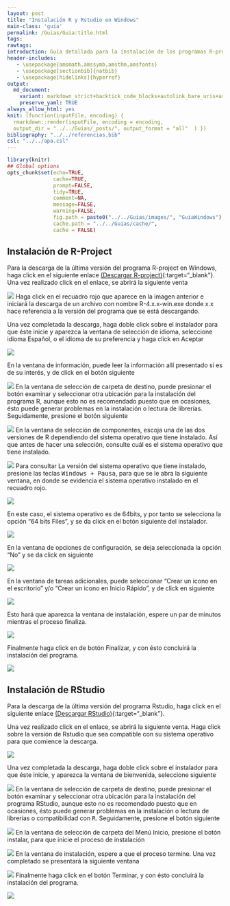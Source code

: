 ```yaml
---
layout: post
title: "Instalación R y Rstudio en Windows"
main-class: 'guia'
permalink: /Guias/Guia:title.html
tags: 
rawtags: 
introduction: Guía detallada para la instalación de los programas R-project y Rstudio en Windows.
header-includes:
   - \usepackage{amsmath,amssymb,amsthm,amsfonts}
   - \usepackage[sectionbib]{natbib}
   - \usepackage[hidelinks]{hyperref}
output:
  md_document:
    variant: markdown_strict+backtick_code_blocks+autolink_bare_uris+ascii_identifiers+tex_math_single_backslash
    preserve_yaml: TRUE
always_allow_html: yes   
knit: (function(inputFile, encoding) {
  rmarkdown::render(inputFile, encoding = encoding,
  output_dir = "../../Guias/_posts/", output_format = "all"  ) })
bibliography: "../../referencias.bib"
csl: "../../apa.csl"
---
```


```r
library(knitr)
## Global options
opts_chunk$set(echo=TRUE,
               cache=TRUE,
               prompt=FALSE,
               tidy=TRUE,
               comment=NA,
               message=FALSE,
               warning=FALSE,
               fig.path = paste0("../../Guias/images/", "GuiaWindows"),
               cache.path = "../../Guias/cache/",
               cache = FALSE)

```

## Instalación de R-Project
Para la descarga de la última versión del programa R-project en Windows, haga click en el siguiente enlace [(Descargar R-project)](https://cloud.r-project.org/bin/windows/base/){:target="_blank"}.
Una vez realizado click en el enlace, se abrirá la siguiente venta

![](../../Guias/images/GuiaW1.jpg)
Haga click en el recuadro rojo que aparece en la imagen anterior e iniciará la descarga de un archivo con nombre R-4.x.x-win.exe donde x.x hace referencia a la versión del programa que se está descargando.

Una vez completada la descarga, haga doble click sobre el instalador para que éste inicie y aparezca la ventana de selección de idioma, seleccione idioma Español, o el idioma de su preferencia y haga click en Aceptar

![](../../Guias/images/GuiaW2.jpg)

En la ventana de información, puede leer la información allí presentado si es de su interés, y de click en el botón siguiente

![](../../Guias/images/GuiaW3.jpg)
En la ventana de selección de carpeta de destino, puede presionar el botón examinar y seleccionar otra ubicación para la instalación del programa R, aunque esto no es recomendado puesto que en ocasiones, ésto puede generar problemas en la instalación o lectura de librerías. Seguidamente, presione el botón siguiente

![](../../Guias/images/GuiaW4.jpg)
En la ventana de selección de componentes, escoja una de las dos versiones de R dependiendo del sistema operativo que tiene instalado. Así que antes de hacer una selección, consulte cuál es el sistema operativo que tiene instalado.

![](../../Guias/images/GuiaW5.jpg)
Para consultar La versión del sistema operativo que tiene instalado, presione las teclas <tt>Windows + Pausa</tt>, para que se le abra la siguiente ventana, en donde se evidencia el sistema operativo instalado en el recuadro rojo.

![](../../Guias/images/GuiaW6.jpg)

En este caso, el sistema operativo es de 64bits, y por tanto se selecciona la opción "64 bits Files", y se da click en el botón siguiente del instalador.

![](../../Guias/images/GuiaW5a.jpg)

En la ventana de opciones de configuración, se deja seleccionada la opción "No" y se da click en siguiente

![](../../Guias/images/GuiaW7.jpg)

En la ventana de tareas adicionales, puede seleccionar "Crear un icono en el escritorio" y/o "Crear un icono en Inicio Rápido", y de click en siguiente

![](../../Guias/images/GuiaW8.jpg)

Esto hará que aparezca la ventana de instalación, espere un par de minutos mientras el proceso finaliza.

![](../../Guias/images/GuiaW9.jpg)

Finalmente haga click en de botón Finalizar, y con ésto concluirá la instalación del programa.

![](../../Guias/images/GuiaW10.jpg)

## Instalación de RStudio
Para la descarga de la última versión del programa Rstudio, haga click en el siguiente enlace [(Descargar RStudio)](https://rstudio.com/products/rstudio/download/#download){:target="_blank"}.

Una vez realizado click en el enlace, se abrirá la siguiente venta. Haga click sobre la versión de Rstudio que sea compatible con su sistema operativo para que comience la descarga. 

![](../../Guias/images/GuiaW11.jpg)

Una vez completada la descarga, haga doble click sobre el instalador para que éste inicie, y aparezca la ventana de bienvenida, seleccione siguiente

![](../../Guias/images/GuiaW12.jpg)
En la ventana de selección de carpeta de destino, puede presionar el botón examinar y seleccionar otra ubicación para la instalación del programa RStudio, aunque esto no es recomendado puesto que en ocasiones, ésto puede generar problemas en la instalación o lectura de librerías o compatibilidad con <tt>R</tt>. Seguidamente, presione el botón siguiente

![](../../Guias/images/GuiaW13.jpg)
En la ventana de selección de carpeta del Menú Inicio, presione el botón instalar, para que inicie el proceso de instalación

![](../../Guias/images/GuiaW14.jpg)
En la ventana de instalación, espere a que el proceso termine. Una vez completado se presentará la siguiente ventana

![](../../Guias/images/GuiaW15.jpg)
Finalmente haga click en el botón Terminar, y con ésto concluirá la instalación del programa.

![](../../Guias/images/GuiaW16.jpg)



